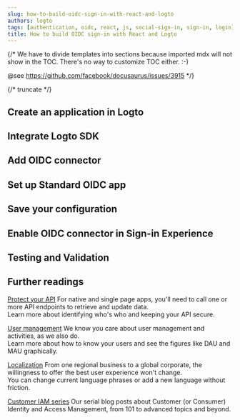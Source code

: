 ```yaml
---
slug: how-to-build-oidc-sign-in-with-react-and-logto
authors: logto
tags: [authentication, oidc, react, js, social-sign-in, sign-in, login]
title: How to build OIDC sign-in with React and Logto
---
```


{/*
  We have to divide templates into sections because imported mdx will not show in the TOC.
  There's no way to customize TOC either. :-)

  @see https://github.com/facebook/docusaurus/issues/3915
*/}



{/* truncate */}

<Intro connector={connector} sdk="React" link="https://reactjs.org/" />

## Create an application in Logto

<CreateApplication type="Single page app" framework="React" />

## Integrate Logto SDK

<IntegrateSdk />

## Add OIDC connector

<AddSocialConnector connector={connector} />

## Set up Standard OIDC app

<ConnectorGuide />

## Save your configuration

<SaveYourConfiguration connector={connector} />

## Enable OIDC connector in Sign-in Experience

<EnableSocialConnector connector={connector} />

## Testing and Validation

<TestingAndValidation connector={connector} sdk="React" />

## Further readings

[Protect your API](/authorization/api-resources/protect-your-api) For native and single page apps, you'll need to call one or more API endpoints to retrieve and update data.<br/>
Learn more about identifying who's who and keeping your API secure.

[User management](/user-management) We know you care about user management and activities, as we also do.<br/>
Learn more about how to know your users and see the figures like DAU and MAU graphically.

[Localization](/customization/localized-languages) From one regional business to a global corporate, the willingness to offer the best user experience won't change.<br/>
You can change current language phrases or add a new language without friction.

[Customer IAM series](https://blog.logto.io/ciam-101-intro-authn-sso) Our serial blog posts about Customer (or Consumer) Identity and Access Management, from 101 to advanced topics and beyond.
